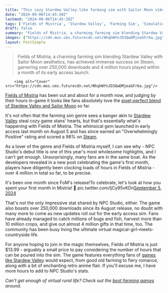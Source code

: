 ```yaml
---
title: "This cozy Stardew Valley-like farming sim with Sailor Moon vibes only released a month ago, but fans have already racked up over 4 million hours in-game"
date: "2024-09-06T14:45:30Z"
lastmod: "2024-09-06T14:45:30Z"
tags: ['Fields of Mistria', 'Stardew Valley', 'Farming Sim', 'Simulation', 'Steam', 'Early Access', 'Anime', 'Magical Girl']
draft: false
summary: "Fields of Mistria, a charming farming sim blending Stardew Valley with Sailor Moon aesthetics, has achieved immense success on Steam, garnering over 250,000 downloads and 4 million hours played within a month of its early access launch."
images: ["https://cdn.mos.cms.futurecdn.net/NhqhWYnJD3QwDMjeaGFr6a.jpg"]
layout: PostSimple
---
```

> Fields of Mistria, a charming farming sim blending Stardew Valley with Sailor Moon aesthetics, has achieved immense success on Steam, garnering over 250,000 downloads and 4 million hours played within a month of its early access launch.


        <img alt="Cover" src="https://cdn.mos.cms.futurecdn.net/NhqhWYnJD3QwDMjeaGFr6a.jpg"/>
        
[<u>Fields of Mistria</u>](https://www.gamesradar.com/games/simulation/the-hottest-new-farming-sim-on-steam-cant-be-stopped-stardew-valley-x-sailor-moon-hit-fields-of-mistria-tops-100000-downloads-in-a-week-were-overwhelmed/) has been out and about for a month now, and judging by their hours in-game it looks like fans absolutely love the [<u>pixel-perfect blend of Stardew Valley and Sailor Moon</u>](https://www.gamesradar.com/games/simulation/ive-had-my-eye-on-this-pixel-perfect-blend-of-stardew-valley-and-sailor-moon-for-over-a-year-and-its-getting-a-steam-next-fest-demo-to-keep-the-cozy-vibes-coming/) so far.

It's not often that the farming sim genre sees a banger akin to [<u>Stardew Valley</u>](https://www.gamesradar.com/stardew-valley-guide/) steal cozy game stans' hearts, but that's essentially what's happening with Fields of Mistria. The whimsical gem launched in early access last month on August 5 and has since earned an "Overwhelmingly Positive" rating and scored a 98% on [<u>Steam</u>](https://store.steampowered.com/app/2142790/Fields_of_Mistria/). 

As a lover of the genre and Fields of Mistria myself, I can see why - NPC Studio's debut title is one of this year's most wholesome highlights, and I can't get enough. Unsurprisingly, many fans are in the same boat. As the developers revealed in a new post celebrating the game's first month, players have diligently been clocking loads of hours in Fields of Mistria - over 4 million in total so far, to be precise.

It's been one month since FoM's release!To celebrate, let's look at how you spent your first month in Mistria! 📅 pic.twitter.com/ljCy95vKDn[September 5, 2024](https://twitter.com/FieldsofMistria/status/1831787758765163006)

That's not the only impressive stat shared by NPC Studio, either. The game also boasts over 250,000 downloads since its August release, no doubt with many more to come as new updates roll out for the early access sim. Fans have already managed to catch millions of bugs and fish, harvest more than 10 million crops, and give out almost 4 million gifts in that time, too. The community has been busy living the ultimate virtual magical-girl-meets-countryside life.

For anyone hoping to join in the magic themselves, Fields of Mistria is just $13.99 - arguably a small price to pay considering the number of hours that can be poured into the sim. The game features everything fans of [<u>games like Stardew Valley</u>](https://www.gamesradar.com/games-like-stardew-valley/) would expect, from good old farming to fiery romance, along with a bit of enchanting retro anime flair. If you'll excuse me, I have more hours to add to NPC Studio's stats. 

*Can't get enough of virtual rural life? Check out the *[<u><em>best farming games</em></u>](https://www.gamesradar.com/best-farming-games/)* around.*
        